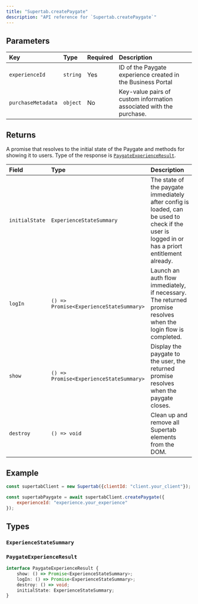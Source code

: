 ```yaml
---
title: "Supertab.createPaygate"
description: "API reference for `Supertab.createPaygate`"
---
```



## Parameters

| Key                | Type     | Required | Description                                                         |
|:-------------------|:---------|:---------|:--------------------------------------------------------------------|
| `experienceId`     | `string` | Yes      | ID of the Paygate experience created in the Business Portal         |
| `purchaseMetadata` | `object` | No       | Key-value pairs of custom information associated with the purchase. |

## Returns

A promise that resolves to the initial state of the Paygate and methods for showing it to users. Type of the response is [`PaygateExperienceResult`](#paygateexperienceresult).

| Field          | Type                                    | Description                                                                                                                                     |
|:---------------|:----------------------------------------|:------------------------------------------------------------------------------------------------------------------------------------------------|
| `initialState` | `ExperienceStateSummary`                | The state of the paygate immediately after config is loaded, can be used to check if the user is logged in or has a priort entitlement already. |
| `logIn`        | `() => Promise<ExperienceStateSummary>` | Launch an auth flow immediately, if necessary. The returned promise resolves when the login flow is completed.                                  |
| `show`         | `() => Promise<ExperienceStateSummary>` | Display the paygate to the user, the returned promise resolves when the paygate closes.                                                         |
| `destroy`      | `() => void`                            | Clean up and remove all Supertab elements from the DOM.                                                                                         |

## Example

```javascript
const supertabClient = new Supertab({clientId: "client.your_client"});

const supertabPaygate = await supertabClient.createPaygate({
    experienceId: "experience.your_experience"
});
```

## Types

### `ExperienceStateSummary`

<ExperienceStateSummaryTypes />

### `PaygateExperienceResult`

```typescript PaygateExperienceResult type definition
interface PaygateExperienceResult {
    show: () => Promise<ExperienceStateSummary>;
    logIn: () => Promise<ExperienceStateSummary>;
    destroy: () => void;
    initialState: ExperienceStateSummary;
}
```
